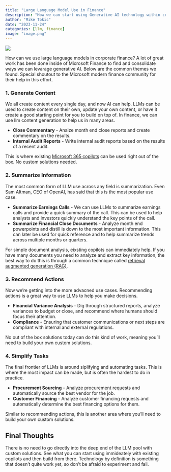 ```yaml
---
title: "Large Language Model Use in Finance"
description: "How we can start using Generative AI technology within corporate finance"
author: "Mike Tokic"
date: "2023-11-24"
categories: [llm, finance]
image: "image.png"
---
```


![](image.jpg)

How can we use large language models in corporate finance? A lot of great work has been done inside of Microsoft Finance to find and consolidate ways we can levarage generative AI. Below are the common themes we found. Special shoutout to the Microsoft modern finance community for their help in this effort.

### 1. Generate Content

We all create content every single day, and now AI can help. LLMs can be used to create content on their own, update your own content, or have it create a good starting point for you to build on top of. In finance, we can use llm content generation to help us in many areas. 

- **Close Commentary** - Analze month end close reports and create commentary on the results.
- **Internal Audit Reports** - Write internal audit reports based on the results of a recent audit. 

This is where existing [Microsoft 365 copilots](https://adoption.microsoft.com/en-us/copilot/) can be used right out of the box. No custom solutions needed. 

### 2. Summarize Information

The most common form of LLM use across any field is summarization. Even Sam Altman, CEO of OpenAI, has said that this is the most popular use case.

- **Summarize Earnings Calls** - We can use LLMs to summarize earnings calls and provide a quick summary of the call. This can be used to help analysts and investors quickly understand the key points of the call.
- **Summarize Financial Close Documents** - Analyze month end powerpoints and distill is down to the most important information. This can later be used for quick reference and to help summarize trends across multiple months or quarters. 

For simple document analysis, eixsting copilots can immediately help. If you have many documents you need to analyze and extract key information, the best way to do this is through a common technique called [retrieval augmented generation (RAG)](https://www.databricks.com/glossary/retrieval-augmented-generation-rag#:~:text=Retrieval%20augmented%20generation%20or%20RAG%20is%20an%20architectural,and%20providing%20them%20as%20context%20for%20the%20LLM.). 

### 3. Recommend Actions

Now we're getting into the more advacned use cases. Recommending actions is a great way to use LLMs to help you make decisions.

- **Financial Variance Analysis** - Dig through structured reports, analyze variances to budget or close, and recommend where humans should focus their attention.
- **Compliance** - Ensuring that customer communications or next steps are compliant with internal and external regulations.

No out of the box solutions today can do this kind of work, meaning you'll need to build your own custom solutions. 

### 4. Simplify Tasks

The final frontier of LLMs is around siplifying and automating tasks. This is where the most impact can be made, but is often the hardest to do in practice. 

- **Procurement Sourcing** - Analyze procurement requests and automatically source the best vendor for the job.
- **Customer Financing** - Analyze customer financing requests and automatically determine the best financing options for them.

Similar to recommending actions, this is another area where you'll need to build your own custom solutions.

## Final Thoughts

There is no need to go directly into the deep end of the LLM pool with custom solutions. See what you can start using immideately with existing copilots and then build from there. Technology by definition is something that doesn't quite work yet, so don't be afraid to experiment and fail.